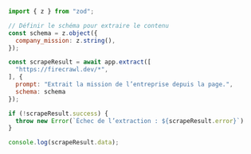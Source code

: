 ```js Node
import { z } from "zod";

// Définir le schéma pour extraire le contenu
const schema = z.object({
  company_mission: z.string(),
});

const scrapeResult = await app.extract([
  "https://firecrawl.dev/*", 
], {
  prompt: "Extrait la mission de l’entreprise depuis la page.",
  schema: schema
});

if (!scrapeResult.success) {
  throw new Error(`Échec de l’extraction : ${scrapeResult.error}`)
}

console.log(scrapeResult.data);
```
